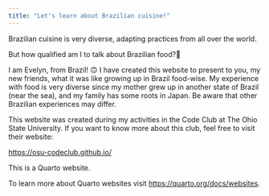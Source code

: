 ```yaml
---
title: "Let's learn about Brazilian cuisine!"
---
```


Brazilian cuisine is very diverse, adapting practices from all over the world.

But how qualified am I to talk about Brazilian food?🤔

I am Evelyn, from Brazil! 🙃 I have created this website to present to you, my new friends, what it was like growing up in Brazil food-wise. My experience with food is very diverse since my mother grew up in another state of Brazil (near the sea), and my family has some roots in Japan. Be aware that other Brazilian experiences may differ.

This website was created during my activities in the Code Club at The Ohio State University. If you want to know more about this club, feel free to visit their website:

<https://osu-codeclub.github.io/>

This is a Quarto website.

To learn more about Quarto websites visit <https://quarto.org/docs/websites>.

